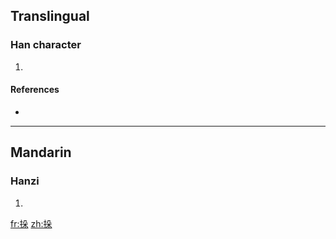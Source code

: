 {{also|挅}}
==Translingual==

===Han character===
{{Han char|rn=64|rad=手|as=06|sn=9|four=|canj=手竹弓木 (QHND)}}

# {{defn|Han|sort=手06}}

====References====
* {{Han ref|kx=0429.170|dkj=12031|hdz=31873.020|uh=6306|ud=25350}}

----

==Mandarin==

===Hanzi===
{{cmn-hanzi|pin=[[duǒ]] ([[duo3]])|wg=to<sup>3</sup>}}

# {{defn|Mandarin|sort=手06}}

[[fr:挆]]
[[zh:挆]]